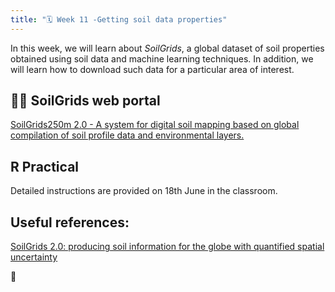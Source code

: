 ```yaml
---
title: "🗓️ Week 11 -Getting soil data properties"
---
```


In this week, we will learn about *SoilGrids*, a global dataset of soil properties obtained using soil data and machine learning techniques. In addition, we will learn how to download such data for a particular area of interest.

## 👨‍🏫 SoilGrids web portal 

[SoilGrids250m 2.0 - A system for digital soil mapping based on global compilation of soil profile data and environmental layers.](https://soilgrids.org/)

## R Practical

Detailed instructions are provided on 18th June in the classroom. 

## Useful references:

[SoilGrids 2.0: producing soil information for the globe with quantified spatial uncertainty](https://soil.copernicus.org/articles/7/217/2021/)

🎥 





